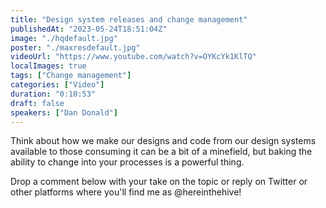 ```yaml
---
title: "Design system releases and change management"
publishedAt: "2023-05-24T18:51:04Z"
image: "./hqdefault.jpg"
poster: "./maxresdefault.jpg"
videoUrl: "https://www.youtube.com/watch?v=OYKcYk1KlTQ"
localImages: true
tags: ["Change management"]
categories: ["Video"]
duration: "0:10:53"
draft: false
speakers: ["Dan Donald"]
---
```


Think about how we make our designs and code from our design systems available to those consuming it can be a bit of a minefield, but baking the ability to change into your processes is a powerful thing.

Drop a comment below with your take on the topic or reply on Twitter or other platforms where you'll find me as @hereinthehive!

